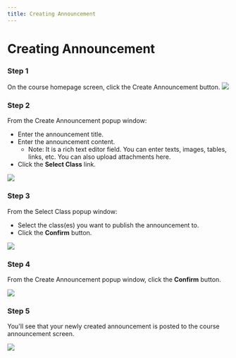 ```yaml
--- 
title: Creating Announcement 
--- 
```



# Creating Announcement 

### Step 1
On the course homepage screen, click the Create Announcement button.
![](/img/ulearning/teacher/announcement01.png)

### Step 2
From the Create Announcement popup window:
- Enter the announcement title.
- Enter the announcement content.
  - Note: It is a rich text editor field. You can enter texts, images, tables, links, etc. You can also upload attachments here.
- Click the **Select Class** link.

![](/img/ulearning/teacher/announcement02.png)

### Step 3

From the Select Class popup window:
- Select the class(es) you want to publish the announcement to.
- Click the **Confirm** button.

![](/img/ulearning/teacher/announcement03.png)

### Step 4 
From the Create Announcement popup window, click the **Confirm** button.

![](/img/ulearning/teacher/announcement04.png)

### Step 5 
You'll see that your newly created announcement is posted to the course announcement screen.

![](/img/ulearning/teacher/announcement05.png)